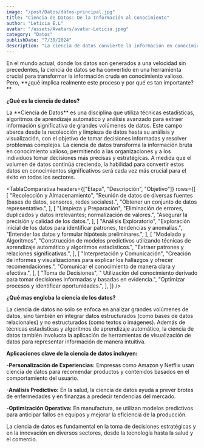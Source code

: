 ```yaml
---
image: "/post/Datos/datos-principal.jpg"
title: "Ciencia de Datos: De la Información al Conocimiento"
author: "Leticia E.L"
avatar: "/assets/Avatars/avatar-Leticia.jpeg"
category: "Datos"
publishDate: "7/30/2024"
description: "La ciencia de datos convierte la información en conocimiento valioso mediante la recolección, limpieza, análisis y modelado de datos. Esto permite interpretar hallazgos y tomar decisiones informadas para optimizar procesos y oportunidades"
---
```


<Parrafo>
  En el mundo actual, donde los datos son generados a una velocidad sin precedentes, la ciencia de datos se ha convertido en una
  herramienta crucial para transformar la información cruda en conocimiento valioso. Pero, **¿qué implica realmente este proceso y
  por qué es tan importante?**
</Parrafo>

<SubSeccion> **¿Qué es la ciencia de datos?**</SubSeccion>

<Parrafo>
  La **Ciencia de Datos** es una disciplina que utiliza técnicas estadísticas, algoritmos de aprendizaje automático y análisis
  avanzado para extraer información significativa de grandes volúmenes de datos. Este campo abarca desde la recolección y limpieza
  de datos hasta su análisis y visualización, con el objetivo de tomar decisiones informadas y resolver problemas complejos.
</Parrafo>

<ImageMDX src="/post/Datos/datos1.jpg" alt="Datos" width={600} height={800} />

<Parrafo>
La ciencia de datos transforma la información bruta en conocimiento valioso, permitiendo a las organizaciones y a los individuos tomar decisiones más precisas y estratégicas. A medida que el volumen de datos continúa creciendo, la habilidad para convertir estos datos en conocimientos significativos será cada vez más crucial para el éxito en todos los sectores.

</Parrafo>

<TablaComparativa
  headers={["Etapa", "Descripción", "Objetivo"]}
  rows={[
    [
      "Recolección y Almacenamiento",
      "Reunión de datos de diversas fuentes (bases de datos, sensores, redes sociales).",
      "Obtener un conjunto de datos representativo.",
    ],
    [
      "Limpieza y Preparación",
      "Eliminación de errores, duplicados y datos irrelevantes; normalización de valores.",
      "Asegurar la precisión y calidad de los datos.",
    ],
    [
      "Análisis Exploratorio",
      "Exploración inicial de los datos para identificar patrones, tendencias y anomalías.",
      "Entender los datos y formular hipótesis preliminares.",
    ],
    [
      "Modelado y Algoritmos",
      "Construcción de modelos predictivos utilizando técnicas de aprendizaje automático y algoritmos estadísticos.",
      "Extraer patrones y relaciones significativas.",
    ],
    [
      "Interpretación y Comunicación",
      "Creación de informes y visualizaciones para explicar los hallazgos y ofrecer recomendaciones.",
      "Comunicar el conocimiento de manera clara y efectiva.",
    ],
    [
      "Toma de Decisiones",
      "	Utilización del conocimiento derivado para tomar decisiones informadas y basadas en evidencia.",
      "Optimizar procesos y identificar oportunidades.",
    ],
  ]}
/>

<Divider />

<ImageMDX src="/post/Datos/datos2.jpg" alt="Datos" width={600} height={800} />

<SubSeccion> **¿Qué mas engloba la ciencia de los datos?**</SubSeccion>

<Parrafo>
La ciencia de datos no solo se enfoca en analizar grandes volúmenes de datos, sino también en integrar datos estructurados (como bases de datos relacionales) y no estructurados (como textos o imágenes). Además de técnicas estadísticas y algoritmos de aprendizaje automático, la ciencia de datos también involucra la aplicación de herramientas de visualización de datos para representar información de manera intuitiva.

**Aplicaciones clave de la ciencia de datos incluyen:**

**-Personalización de Experiencias:** Empresas como Amazon y Netflix usan ciencia de datos para recomendar productos y contenidos basados en el comportamiento del usuario.

**-Análisis Predictivo:** En la salud, la ciencia de datos ayuda a prever brotes de enfermedades y en finanzas a predecir tendencias del mercado.

**-Optimización Operativa:** En manufactura, se utilizan modelos predictivos para anticipar fallos en equipos y mejorar la eficiencia de la producción.

La ciencia de datos es fundamental en la toma de decisiones estratégicas y en la innovación en diversos sectores, desde la tecnología hasta la salud y el comercio.

</Parrafo>
